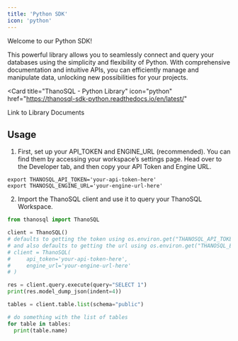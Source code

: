 ```yaml
---
title: 'Python SDK'
icon: 'python'
---
```


Welcome to our Python SDK!

This powerful library allows you to seamlessly connect and query your databases using the simplicity and flexibility of Python.
With comprehensive documentation and intuitive APIs, you can efficiently manage and manipulate data, unlocking new possibilities for your projects.

<Card
  title="ThanoSQL - Python Library"
  icon="python"
  href="https://thanosql-sdk-python.readthedocs.io/en/latest/"
>
  Link to Library Documents
</Card>

## Usage

1. First, set up your API_TOKEN and ENGINE_URL (recommended). You can find them by accessing your workspace’s settings page. Head over to the Developer tab, and then copy your API Token and Engine URL.

  ```shell
  export THANOSQL_API_TOKEN='your-api-token-here'
  export THANOSQL_ENGINE_URL='your-engine-url-here'
  ```

2. Import the ThanoSQL client and use it to query your ThanoSQL Workspace.

  ```python
  from thanosql import ThanoSQL

  client = ThanoSQL()
  # defaults to getting the token using os.environ.get("THANOSQL_API_TOKEN"),
  # and also defaults to getting the url using os.environ.get("THANOSQL_ENGINE_URL"),
  # client = ThanoSQL(
  #     api_token='your-api-token-here',
  #     engine_url='your-engine-url-here'
  # )

  res = client.query.execute(query="SELECT 1")
  print(res.model_dump_json(indent=4))

  tables = client.table.list(schema="public")

  # do something with the list of tables
  for table in tables:
    print(table.name)
  ```